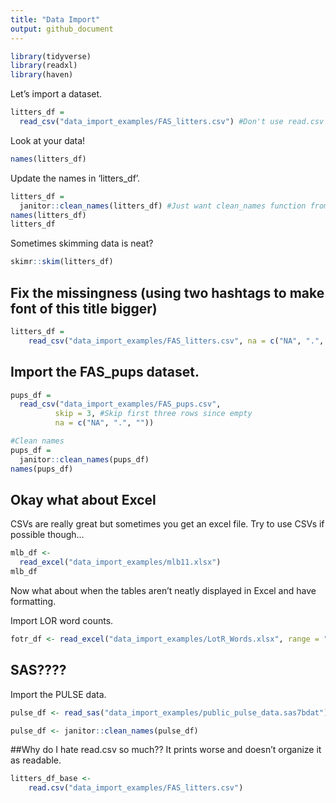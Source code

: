 ```yaml
---
title: "Data Import"
output: github_document
---
```


```r
library(tidyverse)
library(readxl)
library(haven)
```

Let's import a dataset. 

```r
litters_df = 
  read_csv("data_import_examples/FAS_litters.csv") #Don't use read.csv
```

Look at your data!

```r
names(litters_df)
```
Update the names in 'litters_df'. 

```r
litters_df = 
  janitor::clean_names(litters_df) #Just want clean_names function from janitor package without loading the whole package
names(litters_df)
litters_df
```

Sometimes skimming data is neat?

```r
skimr::skim(litters_df)
```

## Fix the missingness (using two hashtags to make font of this title bigger)

```r
litters_df =
    read_csv("data_import_examples/FAS_litters.csv", na = c("NA", ".", "")) #This will change the "." to NA to keep consistency. 
```

## Import the FAS_pups dataset. 

```r
pups_df = 
  read_csv("data_import_examples/FAS_pups.csv", 
          skip = 3, #Skip first three rows since empty 
          na = c("NA", ".", ""))

#Clean names
pups_df = 
  janitor::clean_names(pups_df)
names(pups_df)
```

## Okay what about Excel 

CSVs are really great but sometimes you get an excel file. Try to use CSVs if possible though...

```r
mlb_df <-  
  read_excel("data_import_examples/mlb11.xlsx")
mlb_df
```

Now what about when the tables aren't neatly displayed in Excel and have formatting. 

Import LOR word counts. 

```r
fotr_df <- read_excel("data_import_examples/LotR_Words.xlsx", range = "B3:D6") #Specifies the range of which of the three tables we want from the Excel. 
```

## SAS????

Import the PULSE data. 

```r
pulse_df <- read_sas("data_import_examples/public_pulse_data.sas7bdat")

pulse_df <- janitor::clean_names(pulse_df)
```



##Why do I hate read.csv so much?? It prints worse and doesn't organize it as readable.

```r
litters_df_base <- 
    read.csv("data_import_examples/FAS_litters.csv")
```

